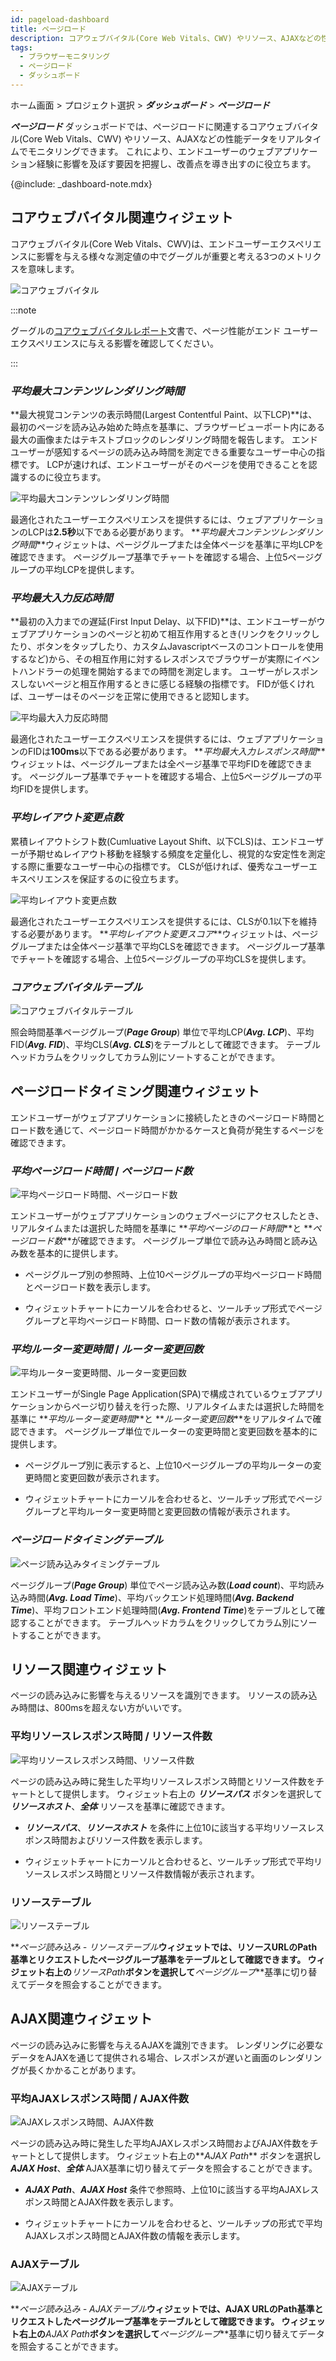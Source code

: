 ```yaml
---
id: pageload-dashboard
title: ページロード
description: コアウェブバイタル(Core Web Vitals、CWV) やリソース、AJAXなどの性能データをリアルタイムでモニタリングします。
tags:
  - ブラウザーモニタリング
  - ページロード
  - ダッシュボード
---
```


ホーム画面 > プロジェクト選択 > **_ダッシュボード_** > **_ページロード_**

**_ページロード_** ダッシュボードでは、ページロードに関連するコアウェブバイタル(Core Web Vitals、CWV) やリソース、AJAXなどの性能データをリアルタイムでモニタリングできます。 これにより、エンドユーザーのウェブアプリケーション経験に影響を及ぼす要因を把握し、改善点を導き出すのに役立ちます。

{@include: _dashboard-note.mdx}

## コアウェブバイタル関連ウィジェット

コアウェブバイタル(Core Web Vitals、CWV)は、エンドユーザーエクスペリエンスに影響を与える様々な測定値の中でグーグルが重要と考える3つのメトリクスを意味します。

![コアウェブバイタル](/img/rum-core-web-vitals.png)

:::note

グーグルの[コアウェブバイタルレポート](https://support.google.com/webmasters/answer/9205520)文書で、ページ性能がエンド ユーザーエクスペリエンスに与える影響を確認してください。

:::

### **_平均最大コンテンツレンダリング時間_**

**最大視覚コンテンツの表示時間(Largest Contentful Paint、以下LCP)**は、最初のページを読み込み始めた時点を基準に、ブラウザービューポート内にある最大の画像またはテキストブロックのレンダリング時間を報告します。 エンド ユーザーが感知するページの読み込み時間を測定できる重要なユーザー中心の指標です。 LCPが速ければ、エンドユーザーがそのページを使用できることを認識するのに役立ちます。

![平均最大コンテンツレンダリング時間](/img/rum-lcp.png)

最適化されたユーザーエクスペリエンスを提供するには、ウェブアプリケーションのLCPは**2.5秒**以下である必要があります。 **_平均最大コンテンツレンダリング時間_**ウィジェットは、ページグループまたは全体ページを基準に平均LCPを確認できます。 ページグループ基準でチャートを確認する場合、上位5ページグループの平均LCPを提供します。

### **_平均最大入力反応時間_**

**最初の入力までの遅延(First Input Delay、以下FID)**は、エンドユーザーがウェブアプリケーションのページと初めて相互作用するとき(リンクをクリックしたり、ボタンをタップしたり、カスタムJavascriptベースのコントロールを使用するなど)から、その相互作用に対するレスポンスでブラウザーが実際にイベントハンドラーの処理を開始するまでの時間を測定します。 ユーザーがレスポンスしないページと相互作用するときに感じる経験の指標です。 FIDが低くければ、ユーザーはそのページを正常に使用できると認知します。

![平均最大入力反応時間](/img/rum-pageload-fid.png)

最適化されたユーザーエクスペリエンスを提供するには、ウェブアプリケーションのFIDは**100ms**以下である必要があります。 **_平均最大入力レスポンス時間_**ウィジェットは、ページグループまたは全ページ基準で平均FIDを確認できます。 ページグループ基準でチャートを確認する場合、上位5ページグループの平均FIDを提供します。

### **_平均レイアウト変更点数_**

累積レイアウトシフト数(Cumluative Layout Shift、以下CLS)は、エンドユーザーが予期せぬレイアウト移動を経験する頻度を定量化し、視覚的な安定性を測定する際に重要なユーザー中心の指標です。 CLSが低ければ、優秀なユーザーエキスペリエンスを保証するのに役立ちます。

![平均レイアウト変更点数](/img/rum-pageload-cls.png)

最適化されたユーザーエクスペリエンスを提供するには、CLSが0.1以下を維持する必要があります。 **_平均レイアウト変更スコア_**ウィジェットは、ページグループまたは全体ページ基準で平均CLSを確認できます。 ページグループ基準でチャートを確認する場合、上位5ページグループの平均CLSを提供します。

### **_コアウェブバイタルテーブル_**

![コアウェブバイタルテーブル](/img/rum-pageload-cwv-table.png)

照会時間基準ページグループ(**_Page Group_**) 単位で平均LCP(**_Avg. LCP_**)、平均FID(**_Avg. FID_**)、平均CLS(**_Avg. CLS_**)をテーブルとして確認できます。 テーブルヘッドカラムをクリックしてカラム別にソートすることができます。

## ページロードタイミング関連ウィジェット

エンドユーザーがウェブアプリケーションに接続したときのページロード時間とロード数を通じて、ページロード時間がかかるケースと負荷が発生するページを確認できます。

### **_平均ページロード時間_** / **_ページロード数_**

![平均ページロード時間、ページロード数](/img/rum-pageload-timing.png)

エンドユーザーがウェブアプリケーションのウェブページにアクセスしたとき、リアルタイムまたは選択した時間を基準に **_平均ページのロード時間_**と **_ページロード数_**が確認できます。 ページグループ単位で読み込み時間と読み込み数を基本的に提供します。

-   ページグループ別の参照時、上位10ページグループの平均ページロード時間とページロード数を表示します。

-   ウィジェットチャートにカーソルを合わせると、ツールチップ形式でページグループと平均ページロード時間、ロード数の情報が表示されます。

### **_平均ルーター変更時間_** / **_ルーター変更回数_**

![平均ルーター変更時間、ルーター変更回数](/img/rum-pageload-router.png)

エンドユーザーがSingle Page Application(SPA)で構成されているウェブアプリケーションからページ切り替えを行った際、リアルタイムまたは選択した時間を基準に **_平均ルーター変更時間_**と **_ルーター変更回数_**をリアルタイムで確認できます。 ページグループ単位でルーターの変更時間と変更回数を基本的に提供します。

-   ページグループ別に表示すると、上位10ページグループの平均ルーターの変更時間と変更回数が表示されます。

-   ウィジェットチャートにカーソルを合わせると、ツールチップ形式でページグループと平均ルーター変更時間と変更回数の情報が表示されます。

### **_ページロードタイミングテーブル_**

![ページ読み込みタイミングテーブル](/img/rum-pageload-timing-table.png)

ページグループ(**_Page Group_**) 単位でページ読み込み数(**_Load count_**)、平均読み込み時間(**_Avg. Load Time_**)、平均バックエンド処理時間(**_Avg. Backend Time_**)、平均フロントエンド処理時間(**_Avg. Frontend Time_**)をテーブルとして確認することができます。 テーブルヘッドカラムをクリックしてカラム別にソートすることができます。

## リソース関連ウィジェット

ページの読み込みに影響を与えるリソースを識別できます。 リソースの読み込み時間は、800msを超えない方がいいです。

### 平均リソースレスポンス時間 / リソース件数

![平均リソースレスポンス時間、リソース件数](/img/rum-pageload-resource.png)

ページの読み込み時に発生した平均リソースレスポンス時間とリソース件数をチャートとして提供します。 ウィジェット右上の **_リソースパス_** ボタンを選択して **_リソースホスト_**、**_全体_** リソースを基準に確認できます。

-   **_リソースパス_**、**_リソースホスト_** を条件に上位10に該当する平均リソースレスポンス時間およびリソース件数を表示します。

-   ウィジェットチャートにカーソルと合わせると、ツールチップ形式で平均リソースレスポンス時間とリソース件数情報が表示されます。

### リソーステーブル

![リソーステーブル](/img/rum-pageload-resource-table.png)

**_ページ読み込み - リソーステーブル_**ウィジェットでは、リソースURLのPath基準とリクエストしたページグループ基準をテーブルとして確認できます。 ウィジェット右上の**_リソースPath_**ボタンを選択して**_ページグループ_**基準に切り替えてデータを照会することができます。

## AJAX関連ウィジェット

ページの読み込みに影響を与えるAJAXを識別できます。 レンダリングに必要なデータをAJAXを通じて提供される場合、レスポンスが遅いと画面のレンダリングが長くかかることがあります。

### 平均AJAXレスポンス時間 / AJAX件数

![AJAXレスポンス時間、AJAX件数](/img/rum-pageload-ajax.png)

ページの読み込み時に発生した平均AJAXレスポンス時間およびAJAX件数をチャートとして提供します。 ウィジェット右上の**_AJAX Path_** ボタンを選択し **_AJAX Host_**、**_全体_** AJAX基準に切り替えてデータを照会することができます。

-   **_AJAX Path_**、**_AJAX Host_** 条件で参照時、上位10に該当する平均AJAXレスポンス時間とAJAX件数を表示します。

-   ウィジェットチャートにカーソルを合わせると、ツールチップの形式で平均AJAXレスポンス時間とAJAX件数の情報を表示します。

### AJAXテーブル

![AJAXテーブル](/img/rum-pageload-ajax-table.png)

**_ページ読み込み - AJAXテーブル_**ウィジェットでは、AJAX URLのPath基準とリクエストしたページグループ基準をテーブルとして確認できます。 ウィジェット右上の**_AJAX Path_**ボタンを選択して**_ページグループ_**基準に切り替えてデータを照会することができます。
